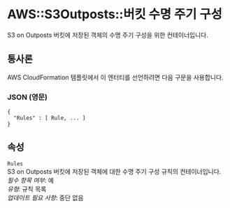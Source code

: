 # AWS::S3Outposts::버킷 수명 주기 구성

S3 on Outposts 버킷에 저장된 객체의 수명 주기 구성을 위한 컨테이너입니다.

## 통사론

AWS CloudFormation 템플릿에서 이 엔터티를 선언하려면 다음 구문을 사용합니다.

### JSON (영문)

```
{
  "Rules" : [ Rule, ... ]
}
```

## 속성

`Rules`  
S3 on Outposts 버킷에 저장된 객체에 대한 수명 주기 구성 규칙의 컨테이너입니다.  
_필수 항목 여부_: 예  
_유형_: 규칙 목록  
_업데이트 필요 사항_: 중단 없음
